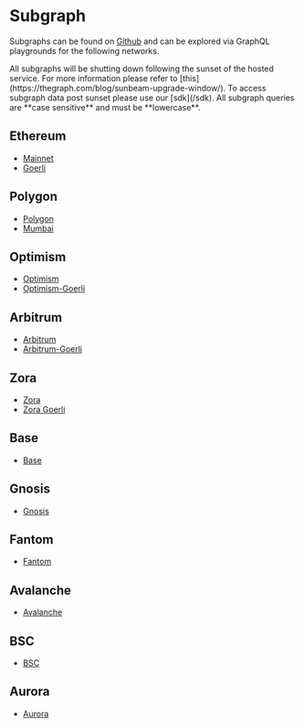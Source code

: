 
# Subgraph

Subgraphs can be found on [Github](https://github.com/0xSplits/splits-subgraph)
and can be explored via GraphQL playgrounds for the following networks.

<Callout>
 All subgraphs will be shutting down following the sunset of the hosted service. For more information please refer to [this](https://thegraph.com/blog/sunbeam-upgrade-window/).
 To access subgraph data post sunset please use our [sdk](/sdk).
</Callout>

<Callout>
  All subgraph queries are **case sensitive** and must be **lowercase**.
</Callout>

## Ethereum

- [Mainnet](https://thegraph.com/hosted-service/subgraph/0xsplits/splits-subgraph-ethereum)
- [Goerli](https://thegraph.com/hosted-service/subgraph/0xsplits/splits-subgraph-goerli)

## Polygon

- [Polygon](https://thegraph.com/hosted-service/subgraph/0xsplits/splits-subgraph-polygon)
- [Mumbai](https://thegraph.com/hosted-service/subgraph/0xsplits/splits-subgraph-mumbai)

## Optimism

- [Optimism](https://thegraph.com/hosted-service/subgraph/0xsplits/splits-subgraph-optimism)
- [Optimism-Goerli](https://thegraph.com/hosted-service/subgraph/0xsplits/splits-subgraph-opt-goerli)

## Arbitrum

- [Arbitrum](https://thegraph.com/hosted-service/subgraph/0xsplits/splits-subgraph-arbitrum)
- [Arbitrum-Goerli](https://thegraph.com/hosted-service/subgraph/0xsplits/splits-subgraph-arb-goerli)

## Zora

- [Zora](https://api.goldsky.com/api/public/project_clhk16b61ay9t49vm6ntn4mkz/subgraphs/splits-zora-mainnet/1.1.0/gn)
- [Zora Goerli](https://api.goldsky.com/api/public/project_clhk16b61ay9t49vm6ntn4mkz/subgraphs/splits-zora-testnet/1.0.0/gn)

## Base
- [Base](https://thegraph.com/hosted-service/subgraph/0xsplits/splits-subgraph-base)

## Gnosis
- [Gnosis](https://thegraph.com/hosted-service/subgraph/0xsplits/splits-subgraph-gnosis)

## Fantom
- [Fantom](https://thegraph.com/hosted-service/subgraph/0xsplits/splits-subgraph-fantom)

## Avalanche
- [Avalanche](https://thegraph.com/hosted-service/subgraph/0xsplits/splits-subgraph-avalanche)

## BSC
- [BSC](https://thegraph.com/hosted-service/subgraph/0xsplits/splits-subgraph-bsc)

## Aurora
- [Aurora](https://thegraph.com/hosted-service/subgraph/0xsplits/splits-subgraph-aurora)
